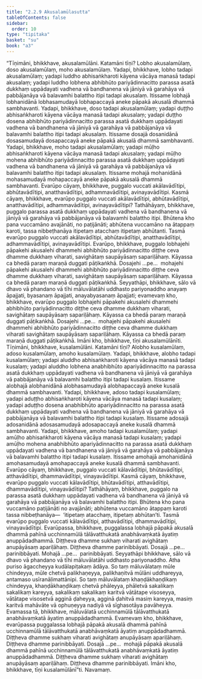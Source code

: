 ```yaml
---
title: "2.2.9 Akusalamūlasutta"
tableOfContents: false
sidebar:
  order: 10
type: "tipitaka"
basket: "su"
book: "a3"
---
```



<DynamicBreadcrumb />

<Division number="70" book="a3" bookNo="15" page="202">

<Paragraph number="597" book="a3">
“Tīṇimāni, bhikkhave, akusalamūlāni. Katamāni tīṇi? Lobho akusalamūlaṃ, doso akusalamūlaṃ, moho akusalamūlaṃ.
</Paragraph>

<Paragraph number="598" book="a3">
Yadapi, bhikkhave, lobho tadapi akusalamūlaṃ; yadapi luddho abhisaṅkharoti kāyena vācāya manasā tadapi akusalaṃ; yadapi luddho lobhena abhibhūto pariyādinnacitto parassa asatā dukkhaṃ uppādayati vadhena vā bandhanena vā jāniyā vā garahāya vā pabbājanāya vā balavamhi balattho itipi tadapi akusalaṃ. Itissame lobhajā lobhanidānā lobhasamudayā lobhapaccayā aneke pāpakā akusalā dhammā sambhavanti.
</Paragraph>

<Paragraph number="599" book="a3">
Yadapi, bhikkhave, doso tadapi akusalamūlaṃ; yadapi duṭṭho abhisaṅkharoti kāyena vācāya manasā tadapi akusalaṃ; yadapi duṭṭho dosena abhibhūto pariyādinnacitto parassa asatā dukkhaṃ uppādayati vadhena vā bandhanena vā jāniyā vā garahāya vā pabbājanāya vā balavamhi balattho itipi tadapi akusalaṃ. Itissame dosajā dosanidānā dosasamudayā dosapaccayā aneke pāpakā akusalā dhammā sambhavanti.
</Paragraph>

<Paragraph number="600" book="a3">
Yadapi, bhikkhave, moho tadapi akusalamūlaṃ; yadapi mūḷho abhisaṅkharoti kāyena vācāya manasā tadapi akusalaṃ; yadapi mūḷho mohena abhibhūto pariyādinnacitto parassa asatā dukkhaṃ uppādayati vadhena vā bandhanena vā jāniyā vā garahāya vā pabbājanāya vā balavamhi balattho itipi tadapi akusalaṃ. Itissame mohajā mohanidānā mohasamudayā mohapaccayā aneke pāpakā akusalā dhammā sambhavanti. Evarūpo cāyaṃ, bhikkhave, puggalo vuccati akālavādītipi, abhūtavādītipi, anatthavādītipi, adhammavādītipi, avinayavādītipi.
</Paragraph>

<Paragraph number="601" book="a3">
Kasmā cāyaṃ, bhikkhave, evarūpo puggalo vuccati akālavādītipi, abhūtavādītipi, anatthavādītipi, adhammavādītipi, avinayavādītipi? Tathāhāyaṃ, bhikkhave, puggalo parassa asatā dukkhaṃ uppādayati vadhena vā bandhanena vā jāniyā vā garahāya vā pabbājanāya vā balavamhi balattho itipi. Bhūtena kho pana vuccamāno avajānāti, no paṭijānāti; abhūtena vuccamāno na ātappaṃ karoti, tassa nibbeṭhanāya itipetaṃ atacchaṃ itipetaṃ abhūtanti. Tasmā evarūpo puggalo vuccati akālavādītipi, abhūtavādītipi, anatthavādītipi, adhammavādītipi, avinayavādītipi.
</Paragraph>

<Paragraph number="602" book="a3">
Evarūpo, bhikkhave, puggalo lobhajehi pāpakehi akusalehi dhammehi abhibhūto pariyādinnacitto diṭṭhe ceva dhamme dukkhaṃ viharati, savighātaṃ saupāyāsaṃ sapariḷāhaṃ. Kāyassa ca bhedā paraṃ maraṇā duggati pāṭikaṅkhā.
</Paragraph>

<Paragraph number="603" book="a3">
Dosajehi …pe…  mohajehi pāpakehi akusalehi dhammehi abhibhūto pariyādinnacitto diṭṭhe ceva dhamme dukkhaṃ viharati, savighātaṃ saupāyāsaṃ sapariḷāhaṃ. Kāyassa ca bhedā paraṃ maraṇā duggati pāṭikaṅkhā. Seyyathāpi, bhikkhave, sālo vā dhavo vā phandano vā tīhi māluvālatāhi uddhasto pariyonaddho anayaṃ āpajjati, byasanaṃ āpajjati, anayabyasanaṃ āpajjati; evamevaṃ kho, bhikkhave, evarūpo puggalo lobhajehi pāpakehi akusalehi dhammehi abhibhūto pariyādinnacitto diṭṭhe ceva dhamme dukkhaṃ viharati, savighātaṃ saupāyāsaṃ sapariḷāhaṃ. Kāyassa ca bhedā paraṃ maraṇā duggati pāṭikaṅkhā.
</Paragraph>

<Paragraph number="604" book="a3">
Dosajehi …pe…  mohajehi pāpakehi akusalehi dhammehi abhibhūto pariyādinnacitto diṭṭhe ceva dhamme dukkhaṃ viharati savighātaṃ saupāyāsaṃ sapariḷāhaṃ. Kāyassa ca bhedā paraṃ maraṇā duggati pāṭikaṅkhā. Imāni kho, bhikkhave, tīṇi akusalamūlānīti.
</Paragraph>

<Paragraph number="605" book="a3">
Tīṇimāni, bhikkhave, kusalamūlāni. Katamāni tīṇi? Alobho kusalamūlaṃ, adoso kusalamūlaṃ, amoho kusalamūlaṃ.
</Paragraph>

<Paragraph number="606" book="a3">
Yadapi, bhikkhave, alobho tadapi kusalamūlaṃ; yadapi aluddho abhisaṅkharoti kāyena vācāya manasā tadapi kusalaṃ; yadapi aluddho lobhena anabhibhūto apariyādinnacitto na parassa asatā dukkhaṃ uppādayati vadhena vā bandhanena vā jāniyā vā garahāya vā pabbājanāya vā balavamhi balattho itipi tadapi kusalaṃ. Itissame alobhajā alobhanidānā alobhasamudayā alobhapaccayā aneke kusalā dhammā sambhavanti.
</Paragraph>

<Paragraph number="607" book="a3">
Yadapi, bhikkhave, adoso tadapi kusalamūlaṃ; yadapi aduṭṭho abhisaṅkharoti kāyena vācāya manasā tadapi kusalaṃ; yadapi aduṭṭho dosena anabhibhūto apariyādinnacitto na parassa asatā dukkhaṃ uppādayati vadhena vā bandhanena vā jāniyā vā garahāya vā pabbājanāya vā balavamhi balattho itipi tadapi kusalaṃ. Itissame adosajā adosanidānā adosasamudayā adosapaccayā aneke kusalā dhammā sambhavanti.
</Paragraph>

<Paragraph number="608" book="a3">
Yadapi, bhikkhave, amoho tadapi kusalamūlaṃ; yadapi amūḷho abhisaṅkharoti kāyena vācāya manasā tadapi kusalaṃ; yadapi amūḷho mohena anabhibhūto apariyādinnacitto na parassa asatā dukkhaṃ uppādayati vadhena vā bandhanena vā jāniyā vā garahāya vā pabbājanāya vā balavamhi balattho itipi tadapi kusalaṃ. Itissame amohajā amohanidānā amohasamudayā amohapaccayā aneke kusalā dhammā sambhavanti. Evarūpo cāyaṃ, bhikkhave, puggalo vuccati kālavādītipi, bhūtavādītipi, atthavādītipi, dhammavādītipi, vinayavādītipi.
</Paragraph>

<Paragraph number="609" book="a3">
Kasmā cāyaṃ, bhikkhave, evarūpo puggalo vuccati kālavādītipi, bhūtavādītipi, atthavādītipi, dhammavādītipi, vinayavādītipi? Tathāhāyaṃ, bhikkhave, puggalo na parassa asatā dukkhaṃ uppādayati vadhena vā bandhanena vā jāniyā vā garahāya vā pabbājanāya vā balavamhi balattho itipi. Bhūtena kho pana vuccamāno paṭijānāti no avajānāti; abhūtena vuccamāno ātappaṃ karoti tassa nibbeṭhanāya—  ‘itipetaṃ atacchaṃ, itipetaṃ abhūtan’ti. Tasmā evarūpo puggalo vuccati kālavādītipi, atthavādītipi, dhammavādītipi, vinayavādītipi.
</Paragraph>

<Paragraph number="610" book="a3">
Evarūpassa, bhikkhave, puggalassa lobhajā pāpakā akusalā dhammā pahīnā ucchinnamūlā tālāvatthukatā anabhāvaṃkatā āyatiṃ anuppādadhammā. Diṭṭheva dhamme sukhaṃ viharati avighātaṃ anupāyāsaṃ apariḷāhaṃ. Diṭṭheva dhamme parinibbāyati.
</Paragraph>

<Paragraph number="611" book="a3">
Dosajā …pe…  parinibbāyati. Mohajā …pe…  parinibbāyati. Seyyathāpi bhikkhave, sālo vā dhavo vā phandano vā tīhi māluvālatāhi uddhasto pariyonaddho. Atha puriso āgaccheyya kudālapiṭakaṃ ādāya. So taṃ māluvālataṃ mūle chindeyya, mūle chetvā palikhaṇeyya, palikhaṇitvā mūlāni uddhareyya, antamaso usīranāḷimattānipi. So taṃ māluvālataṃ khaṇḍākhaṇḍikaṃ chindeyya, khaṇḍākhaṇḍikaṃ chetvā phāleyya, phāletvā sakalikaṃ sakalikaṃ kareyya, sakalikaṃ sakalikaṃ karitvā vātātape visoseyya, vātātape visosetvā agginā ḍaheyya, agginā ḍahitvā masiṃ kareyya, masiṃ karitvā mahāvāte vā ophuṇeyya nadiyā vā sīghasotāya pavāheyya. Evamassa tā, bhikkhave, māluvālatā ucchinnamūlā tālāvatthukatā anabhāvaṃkatā āyatiṃ anuppādadhammā. Evamevaṃ kho, bhikkhave, evarūpassa puggalassa lobhajā pāpakā akusalā dhammā pahīnā ucchinnamūlā tālāvatthukatā anabhāvaṃkatā āyatiṃ anuppādadhammā. Diṭṭheva dhamme sukhaṃ viharati avighātaṃ anupāyāsaṃ apariḷāhaṃ. Diṭṭheva dhamme parinibbāyati.
</Paragraph>

<Paragraph number="612" book="a3">
Dosajā …pe…  mohajā pāpakā akusalā dhammā pahīnā ucchinnamūlā tālāvatthukatā anabhāvaṃkatā āyatiṃ anuppādadhammā. Diṭṭheva dhamme sukhaṃ viharati avighātaṃ anupāyāsaṃ apariḷāhaṃ. Diṭṭheva dhamme parinibbāyati. Imāni kho, bhikkhave, tīṇi kusalamūlānī”ti.

</Paragraph>
</Division>

<Paragraph number="613" type="center" book="a3">
Navamaṃ.
</Paragraph>
